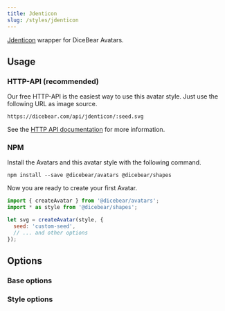 ```yaml
---
title: Jdenticon
slug: /styles/jdenticon
---
```



<Examples style={style} />

[Jdenticon](https://github.com/dmester/jdenticon) wrapper for DiceBear Avatars.

## Usage

### HTTP-API (recommended)

Our free HTTP-API is the easiest way to use this avatar style. Just use the following URL as image source.

    https://dicebear.com/api/jdenticon/:seed.svg

See the [HTTP API documentation](/docs/http-api) for more information.

### NPM

Install the Avatars and this avatar style with the following command.

    npm install --save @dicebear/avatars @dicebear/shapes

Now you are ready to create your first Avatar.

```js
import { createAvatar } from '@dicebear/avatars';
import * as style from '@dicebear/shapes';

let svg = createAvatar(style, {
  seed: 'custom-seed',
  // ... and other options
});
```

## Options

### Base options

<Options schema={coreSchema} />

### Style options

<Options schema={style.schema} />
